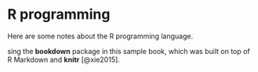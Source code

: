 # R programming  {#rstats}

Here are some notes about the R programming language.

sing the **bookdown** package in this sample book, which was built on top of R Markdown and **knitr** [@xie2015].
